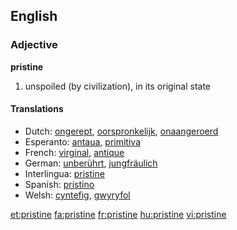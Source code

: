 ==English==

===Adjective===
'''pristine'''

#unspoiled (by civilization), in its original state

====Translations====
*Dutch: [[ongerept]], [[oorspronkelijk]], [[onaangeroerd]]
*Esperanto: [[antaua]], [[primitiva]]
*French: [[virginal]], [[antique]]
*German: [[unberührt]], [[jungfräulich]]
*Interlingua: [[pristine]]
*Spanish: [[prístino]]
*Welsh: [[cyntefig]], [[gwyryfol]]

[[et:pristine]]
[[fa:pristine]]
[[fr:pristine]]
[[hu:pristine]]
[[vi:pristine]]